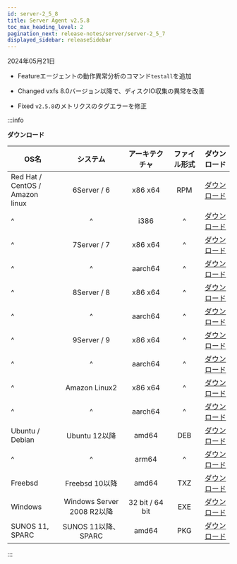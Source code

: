 ```yaml
---
id: server-2_5_8
title: Server Agent v2.5.8
toc_max_heading_level: 2
pagination_next: release-notes/server/server-2_5_7
displayed_sidebar: releaseSidebar
---
```


2024年05月21日

- <Status>Feature</Status>エージェントの動作異常分析のコマンド`testall`を追加

- <Status>Changed</Status> vxfs 8.0バージョン以降で、ディスクIO収集の異常を改善

- <Status>Fixed</Status> `v2.5.8`のメトリクスのタグエラーを修正

:::info 

**ダウンロード**

| OS名                                  |           システム           |     アーキテクチャ     | ファイル形式 |                                         ダウンロード                                        |
| ------------------------------------ | :----------------------: | :-------------: | :----: | :-----------------------------------------------------------------------------------: |
| Red Hat / CentOS /<br/> Amazon linux |        6Server / 6       |     x86 x64     |   RPM  |     [ダウンロード](https://repo.whatap.io/centos/6/x86_64/whatap-infra-2.5-8.x86_64.rpm)    |
| ^                                    |             ^            |       i386      |    ^   |       [ダウンロード](https://repo.whatap.io/centos/6/i386/whatap-infra-1.2-4.i386.rpm)      |
| ^                                    |        7Server / 7       |     x86 x64     |    ^   |     [ダウンロード](https://repo.whatap.io/centos/7/x86_64/whatap-infra-2.5-8.x86_64.rpm)    |
| ^                                    |             ^            |     aarch64     |    ^   |    [ダウンロード](https://repo.whatap.io/centos/7/aarch64/whatap-infra-2.5-8.aarch64.rpm)   |
| ^                                    |        8Server / 8       |     x86 x64     |    ^   |     [ダウンロード](https://repo.whatap.io/centos/8/x86_64/whatap-infra-2.5-8.x86_64.rpm)    |
| ^                                    |             ^            |     aarch64     |    ^   |    [ダウンロード](https://repo.whatap.io/centos/8/aarch64/whatap-infra-2.5-8.aarch64.rpm)   |
| ^                                    |        9Server / 9       |     x86 x64     |    ^   |     [ダウンロード](https://repo.whatap.io/centos/9/x86_64/whatap-infra-2.5-8.x86_64.rpm)    |
| ^                                    |             ^            |     aarch64     |    ^   |    [ダウンロード](https://repo.whatap.io/centos/9/aarch64/whatap-infra-2.5-8.aarch64.rpm)   |
| ^                                    |       Amazon Linux2      |     x86 x64     |    ^   |  [ダウンロード](https://repo.whatap.io/centos/latest/x86_64/whatap-infra-2.5-8.x86_64.rpm)  |
| ^                                    |             ^            |     aarch64     |    ^   | [ダウンロード](https://repo.whatap.io/centos/latest/aarch64/whatap-infra-2.5-8.aarch64.rpm) |
| Ubuntu / Debian                      |        Ubuntu 12以降       |      amd64      |   DEB  |     [ダウンロード](https://repo.whatap.io/debian/unstable/whatap-infra_2.5.8_amd64.deb)     |
| ^                                    |             ^            |      arm64      |    ^   |     [ダウンロード](https://repo.whatap.io/debian/unstable/whatap-infra_2.5.8_arm64.deb)     |
| Freebsd                              |       Freebsd 10以降       |      amd64      |   TXZ  |           [ダウンロード](https://repo.whatap.io/freebsd/10/whatap-infra-1.1.2.txz)          |
| Windows                              | Windows Server 2008 R2以降 | 32 bit / 64 bit |   EXE  |               [ダウンロード](https://repo.whatap.io/windows/whatap_infra.zip)               |
| SUNOS 11, SPARC                      |     SUNOS 11以降、SPARC     |      amd64      |   PKG  |     [ダウンロード](https://repo.whatap.io/sunos/11/whatap-infra.latest.SPARC.pkg.tar.gz)    |

:::
